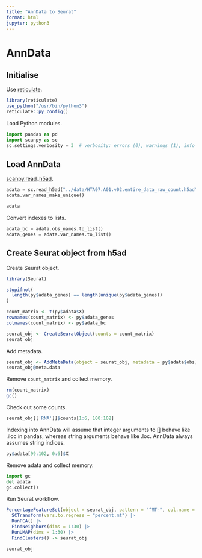 ```yaml
---
title: "AnnData to Seurat"
format: html
jupyter: python3
---
```


# AnnData

## Initialise

Use [reticulate](https://rstudio.github.io/reticulate/).

```r
library(reticulate)
use_python("/usr/bin/python3")
reticulate::py_config()
```

Load Python modules.

```python
import pandas as pd
import scanpy as sc
sc.settings.verbosity = 3  # verbosity: errors (0), warnings (1), info (2), hints (3)
```

## Load AnnData

[scanpy.read_h5ad](https://scanpy.readthedocs.io/en/stable/generated/scanpy.read_h5ad.html).

```python
adata = sc.read_h5ad("../data/HTA07.A01.v02.entire_data_raw_count.h5ad")
adata.var_names_make_unique()

adata
```

Convert indexes to lists.

```python
adata_bc = adata.obs_names.to_list()
adata_genes = adata.var_names.to_list()
```

## Create Seurat object from h5ad

Create Seurat object.

```r
library(Seurat)

stopifnot(
  length(py$adata_genes) == length(unique(py$adata_genes))
)

count_matrix <- t(py$adata$X)
rownames(count_matrix) <- py$adata_genes
colnames(count_matrix) <- py$adata_bc

seurat_obj <- CreateSeuratObject(counts = count_matrix)
seurat_obj
```

Add metadata.

```r
seurat_obj <- AddMetaData(object = seurat_obj, metadata = py$adata$obs)
seurat_obj@meta.data
```

Remove `count_matrix` and collect memory.

```r
rm(count_matrix)
gc()
```

Check out some counts.

```r
seurat_obj[['RNA']]$counts[1:6, 100:102]
```
Indexing into AnnData will assume that integer arguments to [] behave like .iloc in pandas, whereas string arguments behave like .loc. AnnData always assumes string indices.

```r
py$adata[99:102, 0:6]$X
```

Remove adata and collect memory.

```python
import gc
del adata
gc.collect()
```

Run Seurat workflow.

```r
PercentageFeatureSet(object = seurat_obj, pattern = "^MT-", col.name = "percent.mt") |>
  SCTransform(vars.to.regress = "percent.mt") |>
  RunPCA() |>
  FindNeighbors(dims = 1:30) |>
  RunUMAP(dims = 1:30) |>
  FindClusters() -> seurat_obj

seurat_obj
```
